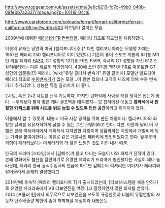 http://www.topgear.com/uk/assets/cms/3e6c8219-fd7c-49b0-940b-09fe0b7a2337/Image.jpg?p=101119_04:16

http://www.carsfotodb.com/uploads/ferrari/ferrari-california/ferrari-california-09.jpg?width=500
하드탑이 열리는 모습. 

2009년에 데뷔한 [[페라리]]의 [[FR]] [[컨버터블]]. 페라리 최초로 하드탑을 채용하였다.

이름의 유래는 당연히 미국 [캘리포니아]주.[* 다만 캘리포니아라는 모델명 자체는 1957년 페라리 250 캘리포니아로 이미 있었다.] 기존의 퓨어 스포츠 계통의 8기통 MR인 리틀 페라리 [[F430]], GT 성향의 12기통 FR인 F599, 럭셔리 GT 성향을 가진 612 스칼리예티와는 다른 새로운 라인업이다. 430에 쓰인 8기통 엔진을 FR로 마운트한 GT 성향의 입문용(!?) 페라리. [wiki:"듀얼 클러치 변속기" 듀얼 클러치] 모델만 발표되어 페라리 최초로 [[수동변속기]]가 없는 모델...이 될뻔 했으나 고객의 니즈에 의해 수동 변속기가 추가되었다. 성능은 듀얼 클러치가 더 좋다.

2시트, 혹은 2+2 시트를 선택 가능하다. 하지만 뒷좌석에 사람을 태울 생각은 접는게 좋다. --우리보다 팔자 좋은 개나 골프백을 태우겠지-- 모 잡지에선 대놓고 '''앞좌석에서 원활한 [[카섹스]]를 위해 시트를 뒤로 눕힐 수 있도록 만든 공간'''이라고 하기까지 했다.

이름에서 알 수 있듯이, 대놓고 미국 시장 공략을 위해 만든 차종이다. 캘리포니아의 화창한 날씨를 유유자적하게 달릴 수 있는 그런 모델이라고 한다. 다만, 이름과 달리 이 모델은 본래 마세라티에서 계획해서 디자인한 차량이며 상품화하는 과정에서 개발비에 맞는 가격을 붙여야한다는 이유로 같은 계열사인 페라리에 편입되었다고 한다. 앞부분의 외형이 페라리보다는 마세라티와 더 닮은 느낌인 것도 이런 내사 때문.  

한국의 드라마 [스타일]에서 [김혜수]가 몰고 다니는 모습이 나와 화제가 된적이 있다. 본래 영화에도 협찬을 잘안하기로 유명한 페라리가 드라마에 협찬했다는 사실이 꽤나 놀라운데, 페라리 한국 공식수입사의 언급에 따르면 김혜수의 럭셔리한 이미지가 페라리와 잘어울려서 혼쾌히 결정했다고. 

2014년에 후속작 [페라리 캘리포니아 T]가 출시되었는데, [터보]시스템을 채용 안하기로 유명한 페라리측에서 V8 터보엔진을 얹겠다고 결정하면서 많은 화제를 받았다. 2014 [포뮬러 원]에서 의무적으로 터보엔진을 쓰도록 규정한것과 더불어 유럽연합의 자동차 탄소배출량 제한이 좀더 빡빡해질 예정이라 내놓은듯. 
